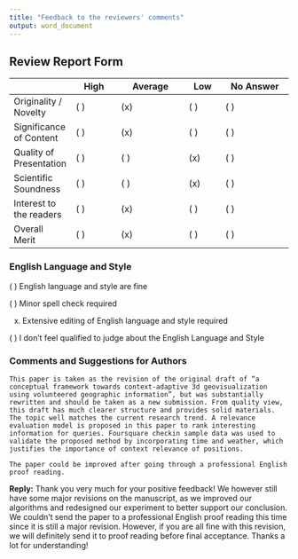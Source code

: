 ```yaml
---
title: "Feedback to the reviewers' comments"
output: word_document
---
```


## Review Report Form 

| | High | Average | Low | No Answer
--------|------|---------|-----|---------
Originality / Novelty    |        ( )   |   (x)  |    ( )  |    ( )      
Significance of Content |	( )   |   (x)  |    ( )   |   ( )      
Quality of Presentation |	( )   |   ( )  |    (x)   |   ( )      
Scientific Soundness 	|	( )   |   ( )  |    (x)   |   ( )      
Interest to the readers |		( )     | (x)   |   ( )   |   ( )      
Overall Merit		|	( )    |  (x)  |    ( )  |    ( )      

### English Language and Style 

( ) English language and style are fine 

( ) Minor spell check required 

(x) Extensive editing of English language and style required 

( ) I don't feel qualified to judge about the English Language and Style 

### Comments and Suggestions for Authors 

```
This paper is taken as the revision of the original draft of “a conceptual framework towards context-adaptive 3d geovisualization using volunteered geographic information”, but was substantially rewritten and should be taken as a new submission. From quality view, this draft has much clearer structure and provides solid materials. The topic well matches the current research trend. A relevance evaluation model is proposed in this paper to rank interesting information for queries. Foursquare checkin sample data was used to validate the proposed method by incorporating time and weather, which justifies the importance of context relevance of positions.

The paper could be improved after going through a professional English proof reading.
```

**Reply:**
Thank you very much for your positive feedback! We however still have some major revisions on the manuscript, as we improved our algorithms and redesigned our experiment to better support our conclusion. We couldn't send the paper to a professional English proof reading this time since it is still a major revision. However, if you are all fine with this revision, we will definitely send it to proof reading before final acceptance. Thanks a lot for understanding!



 

